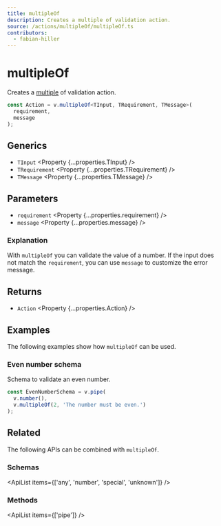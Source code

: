 ```yaml
---
title: multipleOf
description: Creates a multiple of validation action.
source: /actions/multipleOf/multipleOf.ts
contributors:
  - fabian-hiller
---
```



# multipleOf

Creates a [multiple](<https://en.wikipedia.org/wiki/Multiple_(mathematics)>) of validation action.

```ts
const Action = v.multipleOf<TInput, TRequirement, TMessage>(
  requirement,
  message
);
```

## Generics

- `TInput` <Property {...properties.TInput} />
- `TRequirement` <Property {...properties.TRequirement} />
- `TMessage` <Property {...properties.TMessage} />

## Parameters

- `requirement` <Property {...properties.requirement} />
- `message` <Property {...properties.message} />

### Explanation

With `multipleOf` you can validate the value of a number. If the input does not match the `requirement`, you can use `message` to customize the error message.

## Returns

- `Action` <Property {...properties.Action} />

## Examples

The following examples show how `multipleOf` can be used.

### Even number schema

Schema to validate an even number.

```ts
const EvenNumberSchema = v.pipe(
  v.number(),
  v.multipleOf(2, 'The number must be even.')
);
```

## Related

The following APIs can be combined with `multipleOf`.

### Schemas

<ApiList items={['any', 'number', 'special', 'unknown']} />

### Methods

<ApiList items={['pipe']} />
